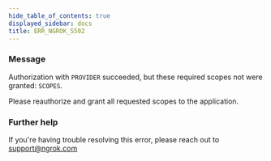 ```yaml
---
hide_table_of_contents: true
displayed_sidebar: docs
title: ERR_NGROK_5502
---
```




### Message

Authorization with `PROVIDER` succeeded, but these required scopes not were granted: `SCOPES`.

Please reauthorize and grant all requested scopes to the application.

<ErrorDetails error="err_ngrok_5502" />

### Further help

If you're having trouble resolving this error, please reach out to [support@ngrok.com](mailto:support@ngrok.com?subject=Help%20with%20ERR_NGROK_5502)

